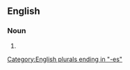 ==English==

===Noun===
{{head|en|noun form}}

# {{plural of|en|abstractness}}

[[Category:English plurals ending in "-es"]]